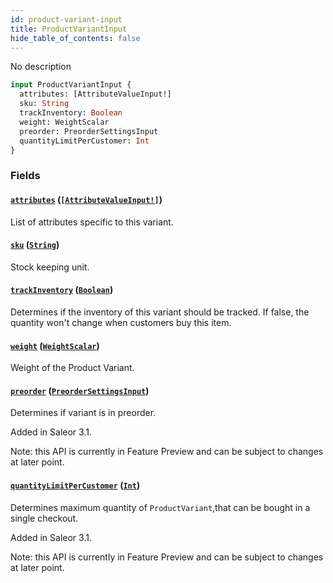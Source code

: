 ```yaml
---
id: product-variant-input
title: ProductVariantInput
hide_table_of_contents: false
---
```


No description

```graphql
input ProductVariantInput {
  attributes: [AttributeValueInput!]
  sku: String
  trackInventory: Boolean
  weight: WeightScalar
  preorder: PreorderSettingsInput
  quantityLimitPerCustomer: Int
}
```

### Fields

#### [`attributes`](#) ([`[AttributeValueInput!]`](../../../developer/api-reference/inputs/attribute-value-input))

List of attributes specific to this variant.

#### [`sku`](#) ([`String`](../../../developer/api-reference/scalars/string))

Stock keeping unit.

#### [`trackInventory`](#) ([`Boolean`](../../../developer/api-reference/scalars/boolean))

Determines if the inventory of this variant should be tracked. If false, the quantity won't change when customers buy this item.

#### [`weight`](#) ([`WeightScalar`](../../../developer/api-reference/scalars/weight-scalar))

Weight of the Product Variant.

#### [`preorder`](#) ([`PreorderSettingsInput`](../../../developer/api-reference/inputs/preorder-settings-input))

Determines if variant is in preorder.

Added in Saleor 3.1.

Note: this API is currently in Feature Preview and can be subject to changes at later point.

#### [`quantityLimitPerCustomer`](#) ([`Int`](../../../developer/api-reference/scalars/int))

Determines maximum quantity of `ProductVariant`,that can be bought in a single checkout.

Added in Saleor 3.1.

Note: this API is currently in Feature Preview and can be subject to changes at later point.
